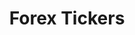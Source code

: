 ---
title: 'Forex Tickers'
openapi: '/api-reference/market-data/forex/en/openapi.yaml GET /market-data/v1/forex/tickers'
---